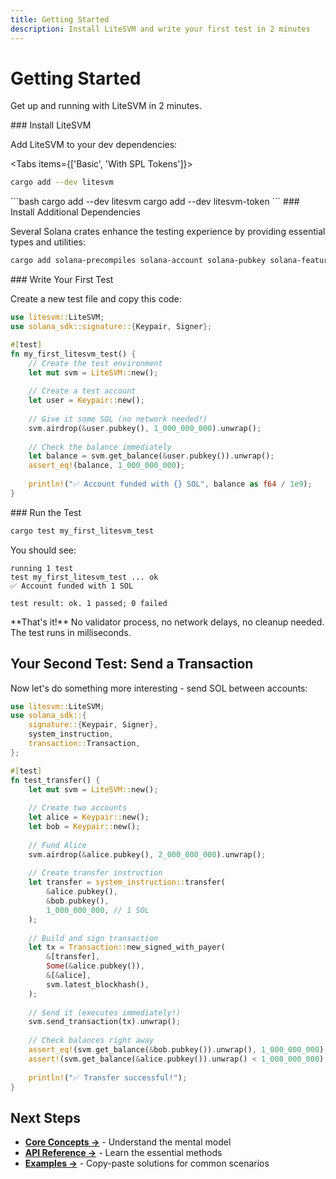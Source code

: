 ```yaml
---
title: Getting Started
description: Install LiteSVM and write your first test in 2 minutes
---
```



# Getting Started

Get up and running with LiteSVM in 2 minutes.

<Steps>

<Step>
### Install LiteSVM

Add LiteSVM to your dev dependencies:

<Tabs items={['Basic', 'With SPL Tokens']}>
<Tab value="Basic">
```bash
cargo add --dev litesvm
```
</Tab>
<Tab value="With SPL Tokens">
```bash
cargo add --dev litesvm
cargo add --dev litesvm-token
```
</Tab>
</Tabs>
</Step>

<Step>
### Install Additional Dependencies

Several Solana crates enhance the testing experience by providing essential types and utilities:

```bash
cargo add solana-precompiles solana-account solana-pubkey solana-feature-set solana-program solana-sdk --dev
```
</Step>

<Step>
### Write Your First Test

Create a new test file and copy this code:

```rust title="tests/my_first_test.rs"
use litesvm::LiteSVM;
use solana_sdk::signature::{Keypair, Signer};

#[test]
fn my_first_litesvm_test() {
    // Create the test environment
    let mut svm = LiteSVM::new();
    
    // Create a test account
    let user = Keypair::new();
    
    // Give it some SOL (no network needed!)
    svm.airdrop(&user.pubkey(), 1_000_000_000).unwrap();
    
    // Check the balance immediately
    let balance = svm.get_balance(&user.pubkey()).unwrap();
    assert_eq!(balance, 1_000_000_000);
    
    println!("✅ Account funded with {} SOL", balance as f64 / 1e9);
}
```
</Step>

<Step>
### Run the Test

```bash
cargo test my_first_litesvm_test
```

You should see:
```
running 1 test
test my_first_litesvm_test ... ok
✅ Account funded with 1 SOL

test result: ok. 1 passed; 0 failed
```
</Step>

</Steps>

<Callout type="info">
  **That's it!** No validator process, no network delays, no cleanup needed. The test runs in milliseconds.
</Callout>

## Your Second Test: Send a Transaction

Now let's do something more interesting - send SOL between accounts:

```rust title="tests/transfer_test.rs"
use litesvm::LiteSVM;
use solana_sdk::{
    signature::{Keypair, Signer},
    system_instruction,
    transaction::Transaction,
};

#[test]
fn test_transfer() {
    let mut svm = LiteSVM::new();
    
    // Create two accounts
    let alice = Keypair::new();
    let bob = Keypair::new();
    
    // Fund Alice
    svm.airdrop(&alice.pubkey(), 2_000_000_000).unwrap();
    
    // Create transfer instruction
    let transfer = system_instruction::transfer(
        &alice.pubkey(),
        &bob.pubkey(),
        1_000_000_000, // 1 SOL
    );
    
    // Build and sign transaction
    let tx = Transaction::new_signed_with_payer(
        &[transfer],
        Some(&alice.pubkey()),
        &[&alice],
        svm.latest_blockhash(),
    );
    
    // Send it (executes immediately!)
    svm.send_transaction(tx).unwrap();
    
    // Check balances right away
    assert_eq!(svm.get_balance(&bob.pubkey()).unwrap(), 1_000_000_000);
    assert!(svm.get_balance(&alice.pubkey()).unwrap() < 1_000_000_000);
    
    println!("✅ Transfer successful!");
}
```

## Next Steps

- **[Core Concepts →](/docs/core-concepts)** - Understand the mental model
- **[API Reference →](/docs/api-reference)** - Learn the essential methods
- **[Examples →](/docs/examples)** - Copy-paste solutions for common scenarios